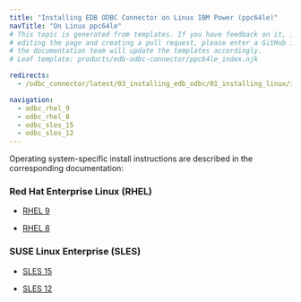 ```yaml
---
title: "Installing EDB ODBC Connector on Linux IBM Power (ppc64le)"
navTitle: "On Linux ppc64le"
# This topic is generated from templates. If you have feedback on it, instead of
# editing the page and creating a pull request, please enter a GitHub issue and
# the documentation team will update the templates accordingly.
# Leaf template: products/edb-odbc-connector/ppc64le_index.njk

redirects:
  - /odbc_connector/latest/03_installing_edb_odbc/01_installing_linux/ibm_power_ppc64le/

navigation:
  - odbc_rhel_9
  - odbc_rhel_8
  - odbc_sles_15
  - odbc_sles_12
---
```


Operating system-specific install instructions are described in the corresponding documentation:

### Red Hat Enterprise Linux (RHEL)

- [RHEL 9](odbc_rhel_9)

- [RHEL 8](odbc_rhel_8)

### SUSE Linux Enterprise (SLES)

- [SLES 15](odbc_sles_15)

- [SLES 12](odbc_sles_12)
